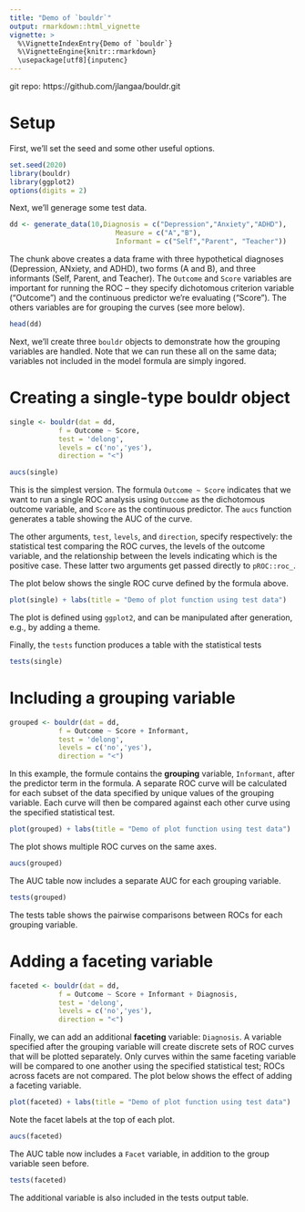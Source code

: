 ```yaml
---
title: "Demo of `bouldr`"
output: rmarkdown::html_vignette
vignette: >
  %\VignetteIndexEntry{Demo of `bouldr`}
  %\VignetteEngine{knitr::rmarkdown}
  \usepackage[utf8]{inputenc}
---
```

git repo: https://github.com/jlangaa/bouldr.git

# Setup

First, we'll set the seed and some other useful options.

```r
set.seed(2020)
library(bouldr)
library(ggplot2)
options(digits = 2)
```

Next, we'll generage some test data. 

```r
dd <- generate_data(10,Diagnosis = c("Depression","Anxiety","ADHD"),
                          Measure = c("A","B"),
                          Informant = c("Self","Parent", "Teacher"))

```

The chunk above creates a data frame with three hypothetical diagnoses (Depression, ANxiety, and ADHD), two forms (A and B), and three informants (Self, Parent, and Teacher). The `Outcome` and `Score` variables are important for running the ROC -- they specify dichotomous criterion variable ("Outcome") and the continuous predictor we're evaluating ("Score"). The others variables are for grouping the curves (see more below).

```r
head(dd)
```


Next, we'll create three `bouldr` objects to demonstrate how the grouping variables are handled. Note that we can run these all on the same data; variables not included in the model formula are simply ingored.

# Creating a single-type bouldr object

```r
single <- bouldr(dat = dd,
            f = Outcome ~ Score,
            test = 'delong',
            levels = c('no','yes'),
            direction = "<")

aucs(single)
```

This is the simplest version. The formula `Outcome ~ Score` indicates that we want to run a single ROC analysis using `Outcome` as the dichotomous outcome variable, and `Score` as the continuous predictor. The `aucs` function generates a table showing the AUC of the curve.

The other arguments, `test`, `levels`, and `direction`, specify respectively: the statistical test comparing the ROC curves, the levels of the outcome variable, and the relationship between the levels indicating which is the positive case. These latter two arguments get passed directly to `pROC::roc_`.

The plot below shows the single ROC curve defined by the formula above.

```r
plot(single) + labs(title = "Demo of plot function using test data")
```

The plot is defined using `ggplot2`, and can be manipulated after generation, e.g., by adding a theme.

Finally, the `tests` function produces a table with the statistical tests

```r
tests(single)
```

# Including a grouping variable

```r
grouped <- bouldr(dat = dd,
            f = Outcome ~ Score + Informant,
            test = 'delong',
            levels = c('no','yes'),
            direction = "<")
```

In this example, the formule contains the **grouping** variable, `Informant`, after the predictor term in the formula. A separate ROC curve will be calculated for each subset of the data specified by unique values of the grouping variable. Each curve will then be compared against each other curve using the specified statistical test.

```r
plot(grouped) + labs(title = "Demo of plot function using test data")
```

The plot shows multiple ROC curves on the same axes.

```r
aucs(grouped)
```

The AUC table now includes a separate AUC for each grouping variable.

```r
tests(grouped)
```

The tests table shows the pairwise comparisons between ROCs for each grouping variable.

# Adding a faceting variable

```r
faceted <- bouldr(dat = dd,
            f = Outcome ~ Score + Informant + Diagnosis,
            test = 'delong',
            levels = c('no','yes'),
            direction = "<")
```

Finally, we can add an additional **faceting** variable: `Diagnosis`. A variable specified after the grouping variable will create discrete sets of ROC curves that will be plotted separately. Only curves within the same faceting variable will be compared to one another using the specified statistical test; ROCs across facets are not compared. The plot below shows the effect of adding a faceting variable.


```r
plot(faceted) + labs(title = "Demo of plot function using test data")
```

Note the facet labels at the top of each plot.

```r
aucs(faceted)
```

The AUC table now includes a `Facet` variable, in addition to the group variable seen before.

```r
tests(faceted)
```

The additional variable is also included in the tests output table.
